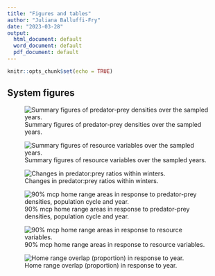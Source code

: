 ```yaml
---
title: "Figures and tables"
author: "Juliana Balluffi-Fry"
date: "2023-03-28"
output:
  html_document: default
  word_document: default
  pdf_document: default
---
```


```r
knitr::opts_chunk$set(echo = TRUE)
```

## System figures

![Summary figures of predator-prey densities over the sampled years.](output/figures/densities.jpeg)

![Summary figures of resource variables over the sampled years.](output/figures/resource.jpeg)

![Changes in predator:prey ratios within winters.](output/figures/ppratios.jpeg)

![90% mcp home range areas in response to predator-prey densities, population cycle and year.](output/figures/HRbycycle.jpeg)

![90% mcp home range areas in response to resource variables.](output/figures/HRbyresource.jpeg)

![Home range overlap (proportion) in response to year.](output/figures/hr_overlap.jpeg)
